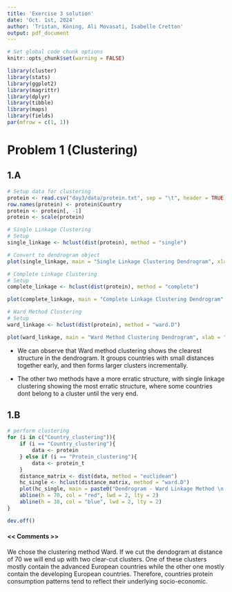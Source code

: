 ```yaml
---
title: 'Exercise 3 solution'
date: 'Oct. 1st, 2024'
author: 'Tristan, Köning, Ali Movasati, Isabelle Cretton'
output: pdf_document
---
```


```r
# Set global code chunk options
knitr::opts_chunk$set(warning = FALSE)
```

```r
library(cluster)
library(stats)
library(ggplot2)
library(magrittr)
library(dplyr)
library(tibble)
library(maps)
library(fields)
par(mfrow = c(1, 1))
```

# Problem 1 (Clustering)
## 1.A
```r
# Setup data for clustering
protein <- read.csv("day3/data/protein.txt", sep = "\t", header = TRUE)
row.names(protein) <- protein$Country
protein <- protein[, -1]
protein <- scale(protein)
```

```r
# Single Linkage Clustering
# Setup
single_linkage <- hclust(dist(protein), method = "single")

# Convert to dendrogram object
plot(single_linkage, main = "Single Linkage Clustering Dendrogram", xlab = "Countries", ylab = "Euclidean Distance")
```

```r
# Complete Linkage Clustering
# Setup
complete_linkage <- hclust(dist(protein), method = "complete")

plot(complete_linkage, main = "Complete Linkage Clustering Dendrogram", xlab = "Countries", ylab = "Euclidean Distance")
```

```r
# Ward Method Clustering
# Setup
ward_linkage <- hclust(dist(protein), method = "ward.D")

plot(ward_linkage, main = "Ward Method Clustering Dendrogram", xlab = "Countries", ylab = "Euclidean Distance")
```

- We can observe that Ward method clustering shows the clearest structure in the dendrogram. It groups countries with small distances together early, and then forms larger clusters incrementally. 

- The other two methods have a more erratic structure, with single linkage clustering showing the most erratic structure, where some countries dont belong to a cluster until the very end.

## 1.B
```r

# perform clustering
for (i in c("Country_clustering")){
    if (i == "Country_clustering"){
        data <- protein
    } else if (i == "Protein_clustering"){
        data <- protein_t
    }
    distance_matrix <- dist(data, method = "euclidean")
    hc_single <- hclust(distance_matrix, method = "ward.D")
    plot(hc_single, main = paste0("Dendrogram - Ward Linkage Method \n for ", i), xlab = "Data Points", ylab = "Height")
    abline(h = 70, col = "red", lwd = 2, lty = 2)
    abline(h = 38, col = "blue", lwd = 2, lty = 2)
}

```

```r
dev.off()
```

#### << Comments >>

We chose the clustering method Ward. If we cut the dendogram at distance of 70 we will end up with two clear-cut clusters. One of these clusters mostly contain the advanced European countries while the other one mostly contain the developing European countries.
Therefore, countries protein consumption patterns tend to reflect their underlying socio-economic.

